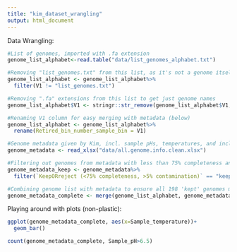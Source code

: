 ```yaml
---
title: "kim_dataset_wrangling"
output: html_document
---
```


Data Wrangling:
```r
#List of genomes, imported with .fa extension
genome_list_alphabet<-read.table("data/list_genomes_alphabet.txt")

#Removing "list_genomes.txt" from this list, as it's not a genome itself
genome_list_alphabet <- genome_list_alphabet%>%
  filter(V1 != "list_genomes.txt") 

#Removing ".fa" extensions from this list to get just genome names
genome_list_alphabet$V1 <- stringr::str_remove(genome_list_alphabet$V1, ".fa")

#Renaming V1 column for easy merging with metadata (below)
genome_list_alphabet <- genome_list_alphabet%>%
  rename(Retired_bin_number_sample_bin = V1)

#Genome metadata given by Kim, incl. sample pHs, temperatures, and including all
genome_metadata <- read_xlsx("data/all.genome.info.clean.xlsx")

#Filtering out genomes from metadata with less than 75% completeness and greater than 5% contamination
genome_metadata_keep <- genome_metadata%>%
  filter(`KeepORreject (<75% completeness, >5% contamination)` == "keep")

#Combining genome list with metadata to ensure all 198 'kept' genomes match
genome_metadata_complete <- merge(genome_list_alphabet, genome_metadata_keep, by="Retired_bin_number_sample_bin")


```

Playing around with plots (non-plastic):
```r
ggplot(genome_metadata_complete, aes(x=Sample_temperature))+
  geom_bar()

count(genome_metadata_complete, Sample_pH>6.5)
```




